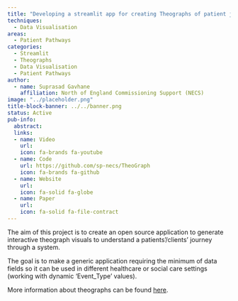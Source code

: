 ```yaml
---
title: "Developing a streamlit app for creating Theographs of patient journeys"
techniques:
  - Data Visualisation
areas:
  - Patient Pathways
categories:
  - Streamlit
  - Theographs
  - Data Visualisation
  - Patient Pathways
author:
  - name: Suprasad Gavhane
    affiliation: North of England Commissioning Support (NECS)
image: "../placeholder.png"
title-block-banner: ../../banner.png
status: Active
pub-info:
  abstract:
  links:
  - name: Video
    url:
    icon: fa-brands fa-youtube
  - name: Code
    url: https://github.com/sp-necs/TheoGraph
    icon: fa-brands fa-github
  - name: Website
    url:
    icon: fa-solid fa-globe
  - name: Paper
    url:
    icon: fa-solid fa-file-contract
---
```


The aim of this project is to create an open source application to generate interactive theograph visuals to understand a patients'/clients' journey through a system.

The goal is to make a generic application requiring the minimum of data fields so it can be used in different healthcare or social care settings (working with dynamic 'Event_Type' values).

More information about theographs can be found [here](https://www.nuffieldtrust.org.uk/resource/a-10-year-story-visualising-patient-journeys).
